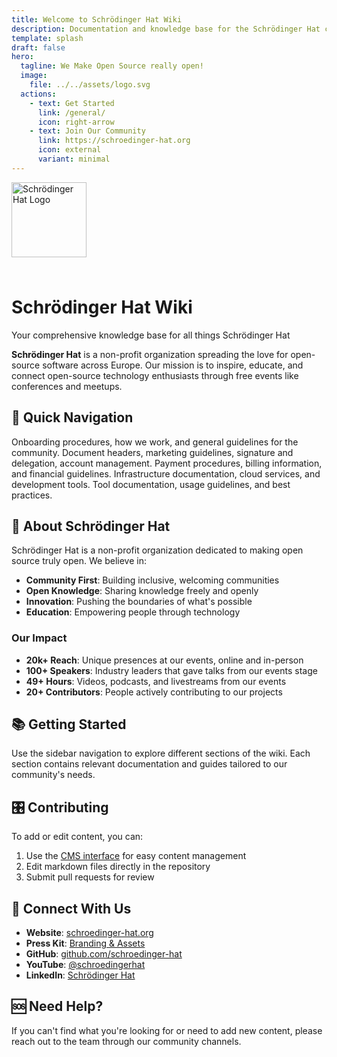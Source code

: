```yaml
---
title: Welcome to Schrödinger Hat Wiki
description: Documentation and knowledge base for the Schrödinger Hat community
template: splash
draft: false
hero:
  tagline: We Make Open Source really open!
  image:
    file: ../../assets/logo.svg
  actions:
    - text: Get Started
      link: /general/
      icon: right-arrow
    - text: Join Our Community
      link: https://schroedinger-hat.org
      icon: external
      variant: minimal
---
```



<div class="sh-hero">
  <img src="../../src/assets/logo.svg" alt="Schrödinger Hat Logo" style="width: 120px; height: 120px; margin-bottom: 1.5rem;" />
  <h1>Schrödinger Hat Wiki</h1>
  <p>Your comprehensive knowledge base for all things Schrödinger Hat</p>
</div>

<div class="sh-quote">
  <strong>Schrödinger Hat</strong> is a non-profit organization spreading the love for open-source software across Europe. Our mission is to inspire, educate, and connect open-source technology enthusiasts through free events like conferences and meetups.
</div>

## 🚀 Quick Navigation

<CardGrid stagger>
  <LinkCard title="General" icon="book" href="/general/">
    Onboarding procedures, how we work, and general guidelines for the community.
  </LinkCard>
  <LinkCard title="Association" icon="users" href="/association/">
    Document headers, marketing guidelines, signature and delegation, account management.
  </LinkCard>
  <LinkCard title="Finance" icon="credit-card" href="/finance/">
    Payment procedures, billing information, and financial guidelines.
  </LinkCard>
  <LinkCard title="DevOps" icon="server" href="/devops/">
    Infrastructure documentation, cloud services, and development tools.
  </LinkCard>
  <LinkCard title="Tools" icon="wrench" href="/tools/">
    Tool documentation, usage guidelines, and best practices.
  </LinkCard>
</CardGrid>

## 🎯 About Schrödinger Hat

Schrödinger Hat is a non-profit organization dedicated to making open source truly open. We believe in:

- **Community First**: Building inclusive, welcoming communities
- **Open Knowledge**: Sharing knowledge freely and openly
- **Innovation**: Pushing the boundaries of what's possible
- **Education**: Empowering people through technology

### Our Impact

- **20k+ Reach**: Unique presences at our events, online and in-person
- **100+ Speakers**: Industry leaders that gave talks from our events stage
- **49+ Hours**: Videos, podcasts, and livestreams from our events
- **20+ Contributors**: People actively contributing to our projects

## 📚 Getting Started

Use the sidebar navigation to explore different sections of the wiki. Each section contains relevant documentation and guides tailored to our community's needs.

## 🎛️ Contributing

To add or edit content, you can:
1. Use the [CMS interface](/admin/) for easy content management
2. Edit markdown files directly in the repository
3. Submit pull requests for review

## 🔗 Connect With Us

- **Website**: [schroedinger-hat.org](https://schroedinger-hat.org)
- **Press Kit**: [Branding & Assets](https://schroedinger-hat.org/association/press-kit)
- **GitHub**: [github.com/schroedinger-hat](https://github.com/schroedinger-hat)
- **YouTube**: [@schroedingerhat](https://www.youtube.com/@schroedingerhat)
- **LinkedIn**: [Schrödinger Hat](https://www.linkedin.com/company/schroedinger-hat)

## 🆘 Need Help?

If you can't find what you're looking for or need to add new content, please reach out to the team through our community channels.
